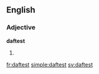 ==English==

===Adjective===
'''daftest'''

# {{en-superlative of|daft}}

[[fr:daftest]]
[[simple:daftest]]
[[sv:daftest]]